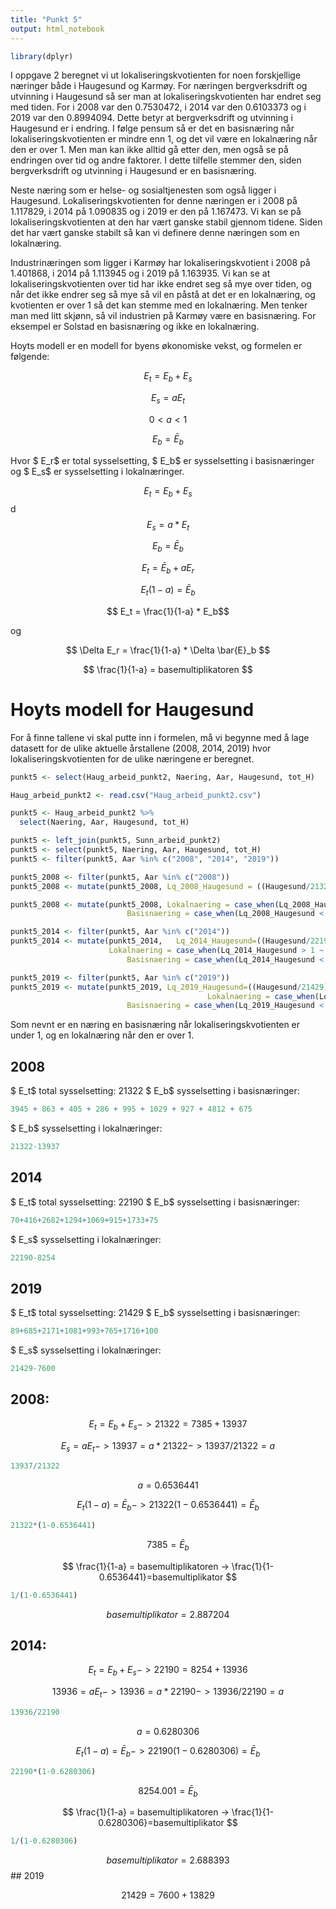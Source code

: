 ```yaml
---
title: "Punkt 5"
output: html_notebook
---
```


```r
library(dplyr)
```


I oppgave 2 beregnet vi ut lokaliseringskvotienten for noen forskjellige næringer både i Haugesund og Karmøy. For næringen bergverksdrift og utvinning i Haugesund så ser man at lokaliseringskvotienten har endret seg med tiden. For i 2008 var den 0.7530472, i 2014 var den 0.6103373 og i 2019 var den 0.8994094. Dette betyr at bergverksdrift og utvinning i Haugesund er i endring. I følge pensum så er det en basisnæring når lokaliseringskvotienten er mindre enn 1, og det vil være en lokalnæring når den er over 1. Men man kan ikke alltid gå etter den, men også se på endringen over tid og andre faktorer. I dette tilfelle stemmer den, siden bergverksdrift og utvinning i Haugesund er en basisnæring.

Neste næring som er helse- og sosialtjenesten som også ligger i Haugesund. Lokaliseringskvotienten for denne næringen er i 2008 på 1.117829, i 2014 på 1.090835 og i 2019 er den på 1.167473. Vi kan se på lokaliseringskvotienten at den har vært ganske stabil gjennom tidene. Siden det har vært ganske stabilt så kan vi definere denne næringen som en lokalnæring.

Industrinæringen som ligger i Karmøy har lokaliseringskvotient i 2008 på 1.401868, i 2014 på 1.113945 og i 2019 på 1.163935. Vi kan se at lokaliseringskvotienten over tid har ikke endret seg så mye over tiden, og når det ikke endrer seg så mye så vil en påstå at det er en lokalnæring, og kvotienten er over 1 så det kan stemme med en lokalnæring. Men tenker man med litt skjønn, så vil industrien på Karmøy være en basisnæring. For eksempel er Solstad en basisnæring og ikke en lokalnæring.

Hoyts modell er en modell for byens økonomiske vekst, og formelen er følgende: 

$$ E_t = E_b + E_s $$ 

$$ E_s = aE_t $$

$$ 0 < a < 1 $$

$$ E_b = \bar{E}_b $$

Hvor $ E_r$ er total sysselsetting, $ E_b$ er sysselsetting i basisnæringer og $ E_s$ er sysselsetting i lokalnæringer.

$$ E_t = E_b + E_s $$
d
$$ E_s = a * E_t $$

$$ E_b = \bar{E}_b $$

$$ E_t = \bar{E}_b + aE_r $$

$$ E_t(1-a) = \bar{E}_b $$

$$ E_t = \frac{1}{1-a} * E_b$$

og

$$ \Delta E_r = \frac{1}{1-a} * \Delta \bar{E}_b $$

$$ \frac{1}{1-a} = basemultiplikatoren $$

# Hoyts modell for Haugesund

For å finne tallene vi skal putte inn i formelen, må vi begynne med å lage datasett for de ulike aktuelle årstallene (2008, 2014, 2019) hvor lokaliseringskvotienten for de ulike næringene er beregnet. 

```r
punkt5 <- select(Haug_arbeid_punkt2, Naering, Aar, Haugesund, tot_H)
```


```r
Haug_arbeid_punkt2 <- read.csv("Haug_arbeid_punkt2.csv")
```



```r
punkt5 <- Haug_arbeid_punkt2 %>% 
  select(Naering, Aar, Haugesund, tot_H)
```

```r
punkt5 <- left_join(punkt5, Sunn_arbeid_punkt2) 
punkt5 <- select(punkt5, Naering, Aar, Haugesund, tot_H)
punkt5 <- filter(punkt5, Aar %in% c("2008", "2014", "2019"))
```
```r
punkt5_2008 <- filter(punkt5, Aar %in% c("2008"))
punkt5_2008 <- mutate(punkt5_2008, Lq_2008_Haugesund = ((Haugesund/21322)/(tot_H/47530)))
```

```r
punkt5_2008 <- mutate(punkt5_2008, Lokalnaering = case_when(Lq_2008_Haugesund > 1 ~ "1"),
                          Basisnaering = case_when(Lq_2008_Haugesund < 1 ~ "1"))
```


```r
punkt5_2014 <- filter(punkt5, Aar %in% c("2014"))
punkt5_2014 <- mutate(punkt5_2014,   Lq_2014_Haugesund=((Haugesund/22190)/(tot_H/49518)),
                      Lokalnaering = case_when(Lq_2014_Haugesund > 1 ~ "1"),
                          Basisnaering = case_when(Lq_2014_Haugesund < 1 ~ "1"))
```

```r
punkt5_2019 <- filter(punkt5, Aar %in% c("2019"))
punkt5_2019 <- mutate(punkt5_2019, Lq_2019_Haugesund=((Haugesund/21429)/(tot_H/49295)),
                                            Lokalnaering = case_when(Lq_2019_Haugesund > 1 ~ "1"),
                          Basisnaering = case_when(Lq_2019_Haugesund < 1 ~ "1"))
```

Som nevnt er en næring en basisnæring når lokaliseringskvotienten er under 1, og en lokalnæring når den er over 1.

## 2008
$ E_t$ total sysselsetting: 21322
$ E_b$ sysselsetting i basisnæringer:
```r
3945 + 863 + 405 + 286 + 995 + 1029 + 927 + 4812 + 675
```
$ E_b$ sysselsetting i lokalnæringer:
```r
21322-13937
```

## 2014
$ E_t$ total sysselsetting: 22190
$ E_b$ sysselsetting i basisnæringer:
```r
70+416+2682+1294+1069+915+1733+75
```
$ E_s$ sysselsetting i lokalnæringer:
```r
22190-8254
```


## 2019
$ E_t$ total sysselsetting: 21429
$ E_b$ sysselsetting i basisnæringer:
```r
89+685+2171+1081+993+765+1716+100
```
$ E_s$ sysselsetting i lokalnæringer:
```r
21429-7600
```

## 2008:
$$ E_t = E_b + E_s   ->  21322 = 7385 + 13937 $$ 

$$ E_s = aE_t   -> 13937=a*21322   ->   13937/21322=a $$
```r
13937/21322
```


$$ a=0.6536441 $$

$$ E_t(1-a) = \bar{E}_b -> 21322(1-0.6536441)=\bar{E}_b $$
```r
21322*(1-0.6536441)
```
$$ 7385=\bar{E}_b $$


$$ \frac{1}{1-a} = basemultiplikatoren   -> \frac{1}{1-0.6536441}=basemultiplikator $$
```r
1/(1-0.6536441)
```
$$ basemultiplikator = 2.887204 $$


## 2014: 
$$ E_t = E_b + E_s   ->  22190 = 8254 + 13936 $$ 

$$ 13936 = aE_t   -> 13936=a*22190   ->   13936/22190=a $$
```r
13936/22190
```


$$ a=0.6280306 $$

$$ E_t(1-a) = \bar{E}_b -> 22190(1-0.6280306)=\bar{E}_b $$
```r
22190*(1-0.6280306)
```
$$ 8254.001=\bar{E}_b $$


$$ \frac{1}{1-a} = basemultiplikatoren   -> \frac{1}{1-0.6280306}=basemultiplikator $$
```r
1/(1-0.6280306)
```
$$ basemultiplikator = 2.688393 $$
## 2019

$$ 21429 = 7600 + 13829 $$


